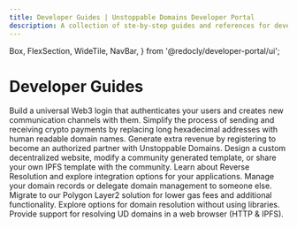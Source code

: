 ```yaml
---
title: Developer Guides | Unstoppable Domains Developer Portal
description: A collection of ste-by-step guides and references for developers using Unstoppable NFT Domains in their Web3 applications.
---
```


  Box,
  FlexSection,
  WideTile,
  NavBar,
} from '@redocly/developer-portal/ui';

# Developer Guides

<Box my={25}>
  <FlexSection justifyContent="space-around" flexWrap="wrap">
    <WideTile to="login-with-unstoppable/index.md" header="Login with Unstoppable">
        Build a universal Web3 login that authenticates your users and creates new communication channels with them.
    </WideTile>
    <WideTile to="crypto-payments/index.md" header="Crypto Payments">
        Simplify the process of sending and receiving crypto payments by replacing long hexadecimal addresses with human readable domain names.
    </WideTile>
    <WideTile to="partner/index.md" header="Become a Partner">
        Generate extra revenue by registering to become an authorized partner with Unstoppable Domains.
    </WideTile>
    <WideTile to="d-websites/index.md" header="IPFS Websites">
        Design a custom decentralized website, modify a community generated template, or share your own IPFS template with the community.
    </WideTile>
    <WideTile to="reverse-resolution/index.md" header="Reverse Resolution">
        Learn about Reverse Resolution and explore integration options for your applications.
    </WideTile>
    <WideTile to="manage-domains/index.md" header="Manage Domains">
        Manage your domain records or delegate domain management to someone else.
    </WideTile>
    <WideTile to="polygon/index.md" header="Migrate to Polygon">
        Migrate to our Polygon Layer2 solution for lower gas fees and additional functionality.
    </WideTile>
    <WideTile to="developer-toolkit/resolution-integration-methods/direct-blockchain-calls/bc-overview.md" header="Resolve via Direct Blockchain Calls">
        Explore options for domain resolution without using libraries.
    </WideTile>
    <WideTile to="developer-toolkit/advanced-use-cases/resolve-domains-browser/browser-resolution-overview.md" header="Resolve in a Web Browser">
        Provide support for resolving UD domains in a web browser (HTTP & IPFS).
    </WideTile>
  </FlexSection>
</Box>
